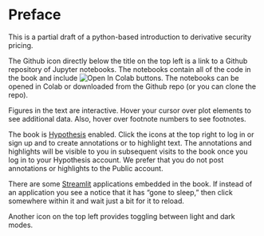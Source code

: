 # Preface {.unnumbered}

This is a partial draft of a python-based introduction to derivative security pricing.  

The Github icon directly below the title on the top left is a link to a Github repository of Jupyter notebooks.  The notebooks contain all of the code in the book and include <img src="https://colab.research.google.com/assets/colab-badge.svg" alt="Open In Colab"/> buttons.  The notebooks can be opened in Colab or downloaded from the Github repo (or you can clone the repo).

Figures in the text are interactive.  Hover your cursor over plot elements to see additional data.  Also, hover over footnote numbers to see footnotes.

The book is [Hypothesis](https://web.hypothes.is/) enabled.  Click the icons at the top right to log in or sign up and to create annotations or to highlight text.  The annotations and highlights will be visible to you in subsequent visits to the book once you log in to your Hypothesis account.  We prefer that you do not post annotations or highlights to the Public account.

There are some [Streamlit](https://streamlit.io/) applications embedded in the book.  If instead of an application you see a notice that it has "gone to sleep," then click somewhere within it and wait just a bit for it to reload.

Another icon on the top left provides toggling between light and dark modes.






